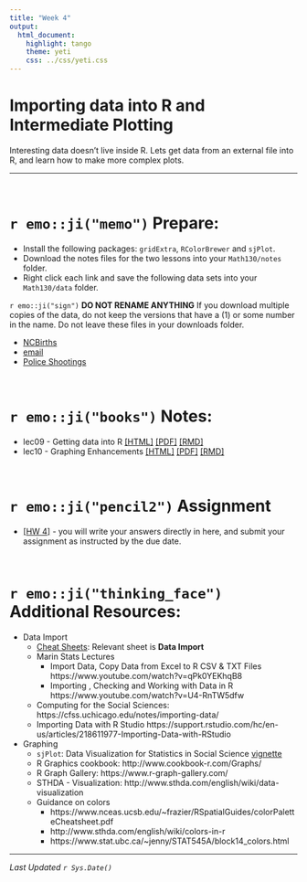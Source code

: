 ```yaml
---
title: "Week 4"
output:
  html_document:
    highlight: tango
    theme: yeti
    css: ../css/yeti.css
---
```


# Importing data into R and Intermediate Plotting

Interesting data doesn't live inside R. Lets get data from an external file into R, and learn how to make more complex plots. 

----

<br>

# `r emo::ji("memo")` Prepare:

* Install the following packages: `gridExtra`, `RColorBrewer` and `sjPlot`.
* Download the notes files for the two lessons into your `Math130/notes` folder. 
* Right click each link and save the following data sets into your `Math130/data` folder.

`r emo::ji("sign")` **DO NOT RENAME ANYTHING** If you download multiple copies of the data, do not keep the versions that have a (1) or some number in the name. Do not leave these files in your downloads folder. 


* [NCBirths](https://norcalbiostat.netlify.com/data/NCbirths.csv)
* [email](https://norcalbiostat.netlify.com/data/email.txt)
* [Police Shootings](https://norcalbiostat.netlify.com/data/fatal-police-shootings-data.xlsx)

<br>

# `r emo::ji("books")` Notes:

* lec09 - Getting data into R       [[HTML]](notes/09_import.html) [[PDF]](notes/09_import.pdf) [[RMD]](notes/09_import_notes.Rmd)
* lec10 - Graphing Enhancements     [[HTML]](notes/10_plots2.html) [[PDF]](notes/10_plots2.pdf) [[RMD]](notes/10_plots2_notes.Rmd)

<br>

# `r emo::ji("pencil2")` Assignment

* [[HW 4]](hw/hw4.Rmd) - you will write your answers directly in here, and submit your assignment as instructed by the due date. 

<br>

# `r emo::ji("thinking_face")` Additional Resources: 

* Data Import
  * [Cheat Sheets](https://rstudio.cloud/learn/cheat-sheets): Relevant sheet is **Data Import**
  * Marin Stats Lectures
    - Import Data, Copy Data from Excel to R CSV & TXT Files https://www.youtube.com/watch?v=qPk0YEKhqB8
    - Importing , Checking and Working with Data in R https://www.youtube.com/watch?v=U4-RnTW5dfw
  * Computing for the Social Sciences: https://cfss.uchicago.edu/notes/importing-data/
  * Importing Data with R Studio https://support.rstudio.com/hc/en-us/articles/218611977-Importing-Data-with-RStudio

* Graphing
  * `sjPlot`: Data Visualization for Statistics in Social Science [vignette](https://strengejacke.github.io/sjPlot/)
  * R Graphics cookbook: http://www.cookbook-r.com/Graphs/
  * R Graph Gallery: https://www.r-graph-gallery.com/
  * STHDA - Visualization: http://www.sthda.com/english/wiki/data-visualization
  * Guidance on colors 
    * https://www.nceas.ucsb.edu/~frazier/RSpatialGuides/colorPaletteCheatsheet.pdf
    * http://www.sthda.com/english/wiki/colors-in-r
    * https://www.stat.ubc.ca/~jenny/STAT545A/block14_colors.html

  
---

_Last Updated `r Sys.Date()`_
